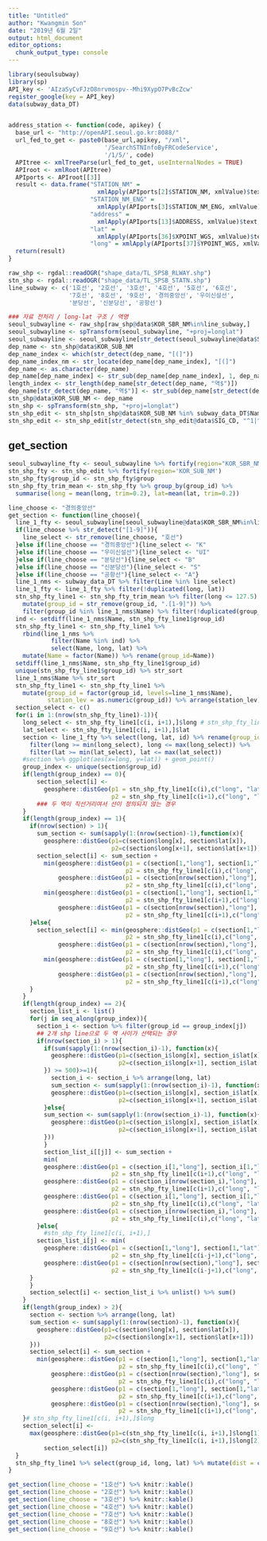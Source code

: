 ```yaml
---
title: "Untitled"
author: "Kwangmin Son"
date: "2019년 6월 2일"
output: html_document
editor_options: 
  chunk_output_type: console
---
```


```r
library(seoulsubway)
library(sp)
API_key <- 'AIzaSyCvFJzO8nrvmospv--Mhi9XypO7PvBcZcw'
register_google(key = API_key)
data(subway_data_DT)


address_station <- function(code, apikey) {
  base_url <- "http://openAPI.seoul.go.kr:8088/"
  url_fed_to_get <- paste0(base_url,apikey, "/xml",
                           '/SearchSTNInfoByFRCodeService',
                           '/1/5/', code)
  APItree <- xmlTreeParse(url_fed_to_get, useInternalNodes = TRUE)
  APIroot <- xmlRoot(APItree)
  APIports <- APIroot[[3]]
  result <- data.frame("STATION_NM" =  
                         xmlApply(APIports[2]$STATION_NM, xmlValue)$text,
                       "STATION_NM_ENG" = 
                         xmlApply(APIports[3]$STATION_NM_ENG, xmlValue)$text,
                       "address" = 
                         xmlApply(APIports[13]$ADDRESS, xmlValue)$text,
                       "lat" =
                         xmlApply(APIports[36]$XPOINT_WGS, xmlValue)$text,
                       "long" = xmlApply(APIports[37]$YPOINT_WGS, xmlValue)$text)
  return(result)
}

```

```r
raw_shp <- rgdal::readOGR("shape_data/TL_SPSB_RLWAY.shp")
stn_shp <- rgdal::readOGR("shape_data/TL_SPSB_STATN.shp")
line_subway <- c('1호선', '2호선', '3호선', '4호선', '5호선', '6호선',
                 '7호선', '8호선', '9호선', '경의중앙선', '우이신설선',
                 '분당선', '신분당선', '공항선')

### 자료 전처리 / long-lat 구조 / 역명
seoul_subwayline <- raw_shp[raw_shp@data$KOR_SBR_NM%in%line_subway,]
seoul_subwayline <- spTransform(seoul_subwayline, "+proj=longlat")
seoul_subwayline <- seoul_subwayline[str_detect(seoul_subwayline@data$SIG_CD, "^1|^4|^28"),]
dep_name <- stn_shp@data$KOR_SUB_NM
dep_name_index <- which(str_detect(dep_name, "[(]"))
dep_name_index_nm <- str_locate(dep_name[dep_name_index], "[(]")
dep_name <- as.character(dep_name)
dep_name[dep_name_index] <- str_sub(dep_name[dep_name_index], 1, dep_name_index_nm[, 1] - 1)
length_index <- str_length(dep_name[str_detect(dep_name, "역$")])
dep_name[str_detect(dep_name, "역$")] <- str_sub(dep_name[str_detect(dep_name, "역$")], 1, length_index-1)
stn_shp@data$KOR_SUB_NM <- dep_name
stn_shp <- spTransform(stn_shp, "+proj=longlat")
stn_shp_edit <- stn_shp[stn_shp@data$KOR_SUB_NM %in% subway_data_DT$Name,]
stn_shp_edit <- stn_shp_edit[str_detect(stn_shp_edit@data$SIG_CD, "^1|^4|^28"),]
```


## get_section
```r
seoul_subwayline_fty <- seoul_subwayline %>% fortify(region="KOR_SBR_NM")
stn_shp_fty <- stn_shp_edit %>% fortify(region='KOR_SUB_NM')
stn_shp_fty$group_id <- stn_shp_fty$group
stn_shp_fty_trim_mean <- stn_shp_fty %>% group_by(group_id) %>%
  summarise(long = mean(long, trim=0.2), lat=mean(lat, trim=0.2)) 

line_choose <- "경의중앙선"
get_section <- function(line_choose){
  line_1_fty <- seoul_subwayline[seoul_subwayline@data$KOR_SBR_NM%in%line_choose,] %>% fortify()
  if(line_choose %>% str_detect("[1-9]")){
    line_select <- str_remove(line_choose, "호선")
  }else if(line_choose == "경의중앙선"){line_select <- "K"
  }else if(line_choose == "우이신설선"){line_select <- "UI"
  }else if(line_choose == "분당선"){line_select <- "B"
  }else if(line_choose == "신분당선"){line_select <- "S"
  }else if(line_choose == "공항선"){line_select <- "A"}
  line_1_nms <- subway_data_DT %>% filter(Line %in% line_select)
  line_1_fty <- line_1_fty %>% filter(!duplicated(long, lat))
  stn_shp_fty_line1 <- stn_shp_fty_trim_mean %>% filter(long <= 127.5) %>% 
    mutate(group_id = str_remove(group_id, ".[1-9]")) %>% 
    filter(group_id %in% line_1_nms$Name) %>% filter(!duplicated(group_id))
  ind <- setdiff(line_1_nms$Name, stn_shp_fty_line1$group_id)
  stn_shp_fty_line1 <- stn_shp_fty_line1 %>% 
    rbind(line_1_nms %>% 
            filter(Name %in% ind) %>%
            select(Name, long, lat) %>% 
    mutate(Name = factor(Name)) %>% rename(group_id=Name))
  setdiff(line_1_nms$Name, stn_shp_fty_line1$group_id)
  unique(stn_shp_fty_line1$group_id) %>% str_sort
  line_1_nms$Name %>% str_sort
  stn_shp_fty_line1 <- stn_shp_fty_line1 %>% 
    mutate(group_id = factor(group_id, levels=line_1_nms$Name),
           station_lev = as.numeric(group_id)) %>% arrange(station_lev)
  section_select <- c()
  for(i in 1:(nrow(stn_shp_fty_line1)-1)){
    long_select <- stn_shp_fty_line1[c(i, i+1),]$long # stn_shp_fty_line1[c(i, i+1),] 
    lat_select <- stn_shp_fty_line1[c(i, i+1),]$lat
    section <- line_1_fty %>% select(long, lat, id) %>% rename(group_id=id) %>% 
      filter(long >= min(long_select), long <= max(long_select)) %>% 
      filter(lat >= min(lat_select), lat <= max(lat_select))
    #section %>% ggplot(aes(x=long, y=lat)) + geom_point()
    group_index <- unique(section$group_id)
    if(length(group_index) == 0){
        section_select[i] <- 
          geosphere::distGeo(p1 = stn_shp_fty_line1[c(i),c("long", "lat")] %>% as.numeric(),
                             p2 = stn_shp_fty_line1[c(i+1),c("long", "lat")] %>% as.numeric())
        ### 두 역이 직선거리여서 선이 정의되지 않는 경우
    }
    if(length(group_index) == 1){
      if(nrow(section) > 1){
        sum_section <- sum(sapply(1:(nrow(section)-1),function(x){
          geosphere::distGeo(p1=c(section$long[x], section$lat[x]),  
                             p2=c(section$long[x+1], section$lat[x+1]))}))
        section_select[i] <- sum_section +
          min(geosphere::distGeo(p1 = c(section[1,"long"], section[1,"lat"]),
                                 p2 = stn_shp_fty_line1[c(i),c("long", "lat")] %>% as.numeric()),
              geosphere::distGeo(p1 = c(section[nrow(section),"long"], section[nrow(section),"lat"]),
                                 p2 = stn_shp_fty_line1[c(i),c("long", "lat")] %>% as.numeric())) +
          min(geosphere::distGeo(p1 = c(section[1,"long"], section[1,"lat"]),
                                 p2 = stn_shp_fty_line1[c(i+1),c("long", "lat")] %>% as.numeric()),
              geosphere::distGeo(p1 = c(section[nrow(section),"long"], section[nrow(section),"lat"]),
                                 p2 = stn_shp_fty_line1[c(i+1),c("long", "lat")] %>% as.numeric())) 
      }else{
        section_select[i] <- min(geosphere::distGeo(p1 = c(section[1,"long"], section[1,"lat"]),
                                 p2 = stn_shp_fty_line1[c(i),c("long", "lat")] %>% as.numeric()),
              geosphere::distGeo(p1 = c(section[nrow(section),"long"], section[nrow(section),"lat"]),
                                 p2 = stn_shp_fty_line1[c(i),c("long", "lat")] %>% as.numeric())) +
          min(geosphere::distGeo(p1 = c(section[1,"long"], section[1,"lat"]),
                                 p2 = stn_shp_fty_line1[c(i+1),c("long", "lat")] %>% as.numeric()),
              geosphere::distGeo(p1 = c(section[nrow(section),"long"], section[nrow(section),"lat"]),
                                 p2 = stn_shp_fty_line1[c(i+1),c("long", "lat")] %>% as.numeric())) 
      }
    }
    if(length(group_index) == 2){
      section_list_i <- list()
      for(j in seq_along(group_index)){
        section_i <- section %>% filter(group_id == group_index[j])
        ## 2개 shp line으로 두 역 사이가 선택되는 경우 
        if(nrow(section_i) > 1){
          if(sum(sapply(1:(nrow(section_i)-1), function(x){
            geosphere::distGeo(p1=c(section_i$long[x], section_i$lat[x]),
                               p2=c(section_i$long[x+1], section_i$lat[x+1]))
          }) >= 500)>=1){
            section_i <- section_i %>% arrange(long, lat)
            sum_section <- sum(sapply(1:(nrow(section_i)-1), function(x){
            geosphere::distGeo(p1=c(section_i$long[x], section_i$lat[x]),
                               p2=c(section_i$long[x+1], section_i$lat[x+1]))}))
          }else{
          sum_section <- sum(sapply(1:(nrow(section_i)-1), function(x){
            geosphere::distGeo(p1=c(section_i$long[x], section_i$lat[x]),
                               p2=c(section_i$long[x+1], section_i$lat[x+1]))
          }))
          }
          section_list_i[[j]] <- sum_section +
          min(
          geosphere::distGeo(p1 = c(section_i[1,"long"], section_i[1,"lat"]),
                             p2 = stn_shp_fty_line1[c(i+1),c("long", "lat")] %>% as.numeric()),
          geosphere::distGeo(p1 = c(section_i[nrow(section_i),"long"], section_i[nrow(section_i),"lat"]),
                             p2 = stn_shp_fty_line1[c(i+1),c("long", "lat")] %>% as.numeric()),
          geosphere::distGeo(p1 = c(section_i[1,"long"], section_i[1,"lat"]),
                             p2 = stn_shp_fty_line1[c(i),c("long", "lat")] %>% as.numeric()),
          geosphere::distGeo(p1 = c(section_i[nrow(section_i),"long"], section_i[nrow(section_i),"lat"]),
                             p2 = stn_shp_fty_line1[c(i),c("long", "lat")] %>% as.numeric())) 
        }else{
          #stn_shp_fty_line1[c(i, i+1),]
        section_list_i[j] <- min(
          geosphere::distGeo(p1 = c(section[1,"long"], section[1,"lat"]),
                             p2 = stn_shp_fty_line1[c(i-j+1),c("long", "lat")] %>% as.numeric()),
          geosphere::distGeo(p1 = c(section[nrow(section),"long"], section[nrow(section),"lat"]),
                             p2 = stn_shp_fty_line1[c(i-j+1),c("long", "lat")] %>% as.numeric())) 
      }
      }
      section_select[i] <- section_list_i %>% unlist() %>% sum()
    }
    if(length(group_index) > 2){
      section <- section %>% arrange(long, lat)
      sum_section <- sum(sapply(1:(nrow(section)-1), function(x){
        geosphere::distGeo(p1=c(section$long[x], section$lat[x]),
                           p2=c(section$long[x+1], section$lat[x+1]))
      }))
      section_select[i] <- sum_section +
        min(geosphere::distGeo(p1 = c(section[1,"long"], section[1,"lat"]),
                               p2 = stn_shp_fty_line1[c(i),c("long", "lat")] %>% as.numeric()),
            geosphere::distGeo(p1 = c(section[nrow(section),"long"], section[nrow(section),"lat"]),
                               p2 = stn_shp_fty_line1[c(i),c("long", "lat")] %>% as.numeric()),
            geosphere::distGeo(p1 = c(section[1,"long"], section[1,"lat"]),
                               p2 = stn_shp_fty_line1[c(i+1),c("long", "lat")] %>% as.numeric()),
            geosphere::distGeo(p1 = c(section[nrow(section),"long"], section[nrow(section),"lat"]),
                               p2 = stn_shp_fty_line1[c(i+1),c("long", "lat")] %>% as.numeric())) 
    }# stn_shp_fty_line1[c(i, i+1),]$long
    section_select[i] <-
      max(geosphere::distGeo(p1=c(stn_shp_fty_line1[c(i, i+1),]$long[1], stn_shp_fty_line1[c(i, i+1),]$lat[1]),
                             p2=c(stn_shp_fty_line1[c(i, i+1),]$long[2], stn_shp_fty_line1[c(i, i+1),]$lat[2])),
          section_select[i])
  }
  stn_shp_fty_line1 %>% select(group_id, long, lat) %>% mutate(dist = c(0, section_select)) %>% rename(Name = group_id)
}

get_section(line_choose = "1호선") %>% knitr::kable()
get_section(line_choose = "2호선") %>% knitr::kable()
get_section(line_choose = "3호선") %>% knitr::kable()
get_section(line_choose = "4호선") %>% knitr::kable()
get_section(line_choose = "7호선") %>% knitr::kable()
get_section(line_choose = "8호선") %>% knitr::kable()
get_section(line_choose = "9호선") %>% knitr::kable()


```


